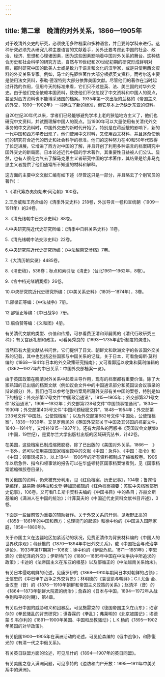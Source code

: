 ```yaml
---
---
---
```

title: 第二章　晚清的对外关系，1866—1905年
---



对于晚清外交史的研究，必须使用多种档案和多种语言，并且要跨学科来进行。这种研究必须先从研究几种主要语言的文献着手，另外还要考虑到中国的社会、政治、经济、思想和心理诸因素，因为这些因素影响着中国对外关系的舞台。这种结合历史和社会科学的研究方法，自然与19世纪和20世纪初期的研究形成鲜明对照，那时研究中国的欧美人士或是致力于语言和文化的汉学家，或是只使用西文资料的外交关系专家。例如，马士的先驱性著作大部分根据英文资料，而考尔迭主要是使用法文资料，泰勒·德涅特则大部分依靠美国文献。尽管他们的著作在当时起过开路的作用，但用今天的标准来看，它们只不过是英、法、美三国的对华外交史。由于他们完全依赖本国资料，致使他们不仅忽视了中文资料和中国人的观点，甚至对西方资料也不能博采诸国的档案。1935年第一次出版的兰格的《帝国主义的外交，1890—1902年》一书确立了新的标准，但它基本上仍缺乏东亚的资料。

自20世纪30年代以来，学者们已经能够避免学术上老的狭隘地方主义了，他们也研究中文资料，并试图理解中国人的观点。当1930年可以大量使用有关清代外交事务的中文资料时，中国外交史的新时代开始了。特别是在蒋廷黻的影响下，新的一代中国和西方学者出现了，他们使用中文材料，又使用西文材料，并且逐渐使他们的研究符合近代的历史和社会科学的标准。他们的这种努力在40和50年代取得了长足进展，它增进了西方对中国的了解，并且开创了利用多种语言的档案研究中国外交史的新局面。日本论述近代中国的学术著作，其重要性日益被人们公认。显然，也有人很花力气去了解马克思主义者研究中国的学术著作，其结果是给非马克思主义者提供了他们通常所不知道的材料和解释。

这方面的主要中文文献汇编有如下述（尽管这只是一部分，并且略去了个别官员的著作）：

1.《清代筹办夷务始末·同治朝》100卷。

2.王彦威和王亮合编的《清季外交史料》218卷，外加导言一卷和宣统朝（1909—1911年）的24卷。

3.《清光绪朝中日交涉史料》88卷。

4.中央研究院近代史研究所编：《清季中日韩关系史料》11卷。

5.《清光绪朝中法交涉史料》22卷。

6.中央研究院近代史研究所编：《中法越南交涉档》7卷。

7.《大清历朝实录》4485卷。

8.《清史稿》，536卷；标点和索引版《清史》（台北1961—1962年，8卷）。

9.《宫中档光绪朝奏摺》26卷。

10.中央研究院近代史研究所编：《中美关系史料》（1805—1874年），3卷。

11.邵循正等编：《中法战争》7册。

12.邵循正等编：《中日战争》7册。

13.翦伯赞等编：《义和团》4册。

有关清代文献的类型、价值和传播，可参看费正清和邓嗣禹的《清代行政研究三种》；有关宫廷礼制和政策，可看吴秀良的《1693—1735年密折制度的演进》。

当然已有大量文献丛书问世，它们提供了日文、朝鲜文和欧洲文字的各该国外交关系的记载，其中也包括这些国家与中国关系的记载。关于日本，可看詹姆斯·莫利编的《1868—1941年日本的外交政策研究指南》；又可看郭廷以收集和莫利编辑的《1862—1927年的中日关系：中国外交部档案一览》。

由于英国政策在晚清对外关系中起着主导作用，现有的档案都有重要价值。除了大家熟知的已出版的档案文献（例如议会文件中的中国通讯部分和英国议会议事录的辩论部分）外，我们也可以参考伦敦档案局所藏外交部有关中国的案卷，特别是如下的档卷：外交部第17号文件“中国政治通讯”，1815—1905年；外交部第371号文件“政治通讯”，1906—1932年；外交部第228号文件“中国领事馆通讯”，1834—1930年；外交部第405号文件“中国问题秘密文件”，1848—1954年；外交部第233号文件“中国处，公使馆档案”；以及外交部第682号文件“中国处，公使馆档案”，1839—1939年。又见罗惠民的《英国外交部关于中国及其邻国的机密文件，1840—1914年，又增补1915—1937年》。还有大部头的再版书《英国议会文献集》（中国，19世纪），是爱尔兰大学出版社出版的区域研究丛书，计42卷。

在美国，这些档案已制成缩微胶卷。除了已出版的《美国对外关系，1866—　》一书外，还可以使用美国国家档案馆中的文献《中国：急件》、《中国：指令》和《中国：领事馆报告》，以上1844—1906年的所有资料都制成了缩微胶卷。1906年以后急件、指令和领事馆的报告可以在华盛顿特区国家档案馆看到，见《国家档案馆缩微胶卷目录》。

有关俄国的资料，仍未被充分利用，见《红色档案，历史记事》，104卷；鲁宾恰克编译，路易斯·鲍特拉和戈登·特加耶编辑的《红色档案摘要：苏联中央档案部历史记事》，106卷。又可看П.E.斯卡契科夫编的《中国书目》中的条目；齐赫文斯基编的《满洲人在中国的统治》；叶菲莫夫的《中国近代史资料文献书目评述》，3卷。

下面是一些目前较为重要的辅助著作。关于外交关系的开创，见坂野正高的《1858—1861年的中国和西方：总理衙门的起源》和徐中约的《中国进入国际家庭，1858—1880年》。

关于帝国主义在边疆地区加紧活动的状况，见费正清作为背景材料编的《中国人的世界秩序观》；蒋廷黻的《1870—1894年中日外交关系》，载《中国社会与政治学评论》，1933年第17期第1—106页；徐中约的《伊犁危机，1871—1881年》；李恩涵的《曾纪泽的外交》；伊斯特门的《1880—1885年中国在中法争执中所追求的政策》；卡迪的《法帝国主义在东亚的根基》以及邵循正的《中法越南关系始末》。

有关日本侵略朝鲜的论述，见康罗伊的《1868—1910年期间日本对朝鲜的占领》；王信忠的《中日甲午战争之外交背景》；林明德的《袁世凯与朝鲜》；C.I.尤金·金、金汉奎（音）的《1876—1910年朝鲜和帝国主义政策的关系》；赵清洋（音）的《1864—1873年朝鲜大院君的统治》；詹森的《日本与中国，1894—1972年从战争到和平的时期》，第4章。

有关瓜分中国的威胁和义和团暴乱，可见施雷克的《德国帝国主义在山东》；珀塞尔的《拳民骚乱的背景研究》；谭春霖的《拳乱》；弗莱明的《北京被围记》；埃德蒙·S.韦尔利的《1891—1900年英国、中国和反教骚动》；L.K.杨的《1895—1902年英国的对华政策》。

有关俄国1900—1905年在满洲活动的论述，可见伦森编的《俄中战争》，和陈復光的《有清一代之中俄关系》。

有关英日联盟方面的论述，可见尼什的《1894—1907年的英日同盟》。

有关美国之卷入满洲问题，可见亨特的《边防和门户开放：1895—1911年中美关系中的满洲》。